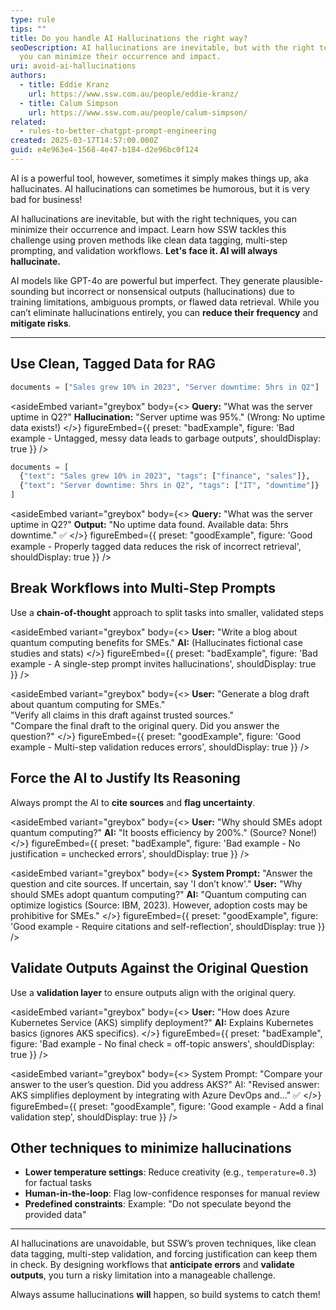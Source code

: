 ```yaml
---
type: rule
tips: ""
title: Do you handle AI Hallucinations the right way?
seoDescription: AI hallucinations are inevitable, but with the right techniques,
  you can minimize their occurrence and impact.
uri: avoid-ai-hallucinations
authors:
  - title: Eddie Kranz
    url: https://www.ssw.com.au/people/eddie-kranz/
  - title: Calum Simpson
    url: https://www.ssw.com.au/people/calum-simpson/
related:
  - rules-to-better-chatgpt-prompt-engineering
created: 2025-03-17T14:57:00.000Z
guid: e4e963e4-1568-4e47-b184-d2e96bc0f124
---
```

AI is a powerful tool, however, sometimes it simply makes things up, aka hallucinates. AI hallucinations can sometimes be humorous, but it is very bad for business!

AI hallucinations are inevitable, but with the right techniques, you can minimize their occurrence and impact. Learn how SSW tackles this challenge using proven methods like clean data tagging, multi-step prompting, and validation workflows.
**Let's face it. AI will always hallucinate.**

AI models like GPT-4o are powerful but imperfect. They generate plausible-sounding but incorrect or nonsensical outputs (hallucinations) due to training limitations, ambiguous prompts, or flawed data retrieval. While you can’t eliminate hallucinations entirely, you can **reduce their frequency** and **mitigate risks**.

---

## Use Clean, Tagged Data for RAG

```python
documents = ["Sales grew 10% in 2023", "Server downtime: 5hrs in Q2"]
```

<asideEmbed
  variant="greybox"
  body={<>
    **Query:** "What was the server uptime in Q2?"
**Hallucination:** "Server uptime was 95%." (Wrong: No uptime data exists!)
  </>}
  figureEmbed={{
    preset: "badExample",
    figure: 'Bad example - Untagged, messy data leads to garbage outputs',
    shouldDisplay: true
  }}
/>

```python
documents = [
  {"text": "Sales grew 10% in 2023", "tags": ["finance", "sales"]},
  {"text": "Server downtime: 5hrs in Q2", "tags": ["IT", "downtime"]}
]
```

<asideEmbed
  variant="greybox"
  body={<>
    **Query:** "What was the server uptime in Q2?"
**Output:** "No uptime data found. Available data: 5hrs downtime." ✅
  </>}
  figureEmbed={{
    preset: "goodExample",
    figure: 'Good example - Properly tagged data reduces the risk of incorrect retrieval',
    shouldDisplay: true
  }}
/>

## Break Workflows into Multi-Step Prompts

Use a **chain-of-thought** approach to split tasks into smaller, validated steps

<asideEmbed
  variant="greybox"
  body={<>
    **User:** "Write a blog about quantum computing benefits for SMEs."
**AI:** (Hallucinates fictional case studies and stats)
  </>}
  figureEmbed={{
    preset: "badExample",
    figure: 'Bad example - A single-step prompt invites hallucinations',
    shouldDisplay: true
  }}
/>

<asideEmbed
  variant="greybox"
  body={<>
    **User:** "Generate a blog draft about quantum computing for SMEs."\
"Verify all claims in this draft against trusted sources."\
"Compare the final draft to the original query. Did you answer the question?"
  </>}
  figureEmbed={{
    preset: "goodExample",
    figure: 'Good example - Multi-step validation reduces errors',
    shouldDisplay: true
  }}
/>

## Force the AI to Justify Its Reasoning

Always prompt the AI to **cite sources** and **flag uncertainty**.

<asideEmbed
  variant="greybox"
  body={<>
    **User:** "Why should SMEs adopt quantum computing?"
**AI:** "It boosts efficiency by 200%." (Source? None!)
  </>}
  figureEmbed={{
    preset: "badExample",
    figure: 'Bad example - No justification = unchecked errors',
    shouldDisplay: true
  }}
/>

<asideEmbed
  variant="greybox"
  body={<>
    **System Prompt:** "Answer the question and cite sources. If uncertain, say 'I don’t know'."
**User:** "Why should SMEs adopt quantum computing?"
**AI:** "Quantum computing can optimize logistics (Source: IBM, 2023). However, adoption costs may be prohibitive for SMEs."
  </>}
  figureEmbed={{
    preset: "goodExample",
    figure: 'Good example - Require citations and self-reflection',
    shouldDisplay: true
  }}
/>

## Validate Outputs Against the Original Question

Use a **validation layer** to ensure outputs align with the original query.

<asideEmbed
  variant="greybox"
  body={<>
    **User:** "How does Azure Kubernetes Service (AKS) simplify deployment?"
**AI:** Explains Kubernetes basics (ignores AKS specifics).
  </>}
  figureEmbed={{
    preset: "badExample",
    figure: 'Bad example - No final check = off-topic answers',
    shouldDisplay: true
  }}
/>

<asideEmbed
  variant="greybox"
  body={<>
    System Prompt: "Compare your answer to the user’s question. Did you address AKS?"
AI: "Revised answer: AKS simplifies deployment by integrating with Azure DevOps and..." ✅
  </>}
  figureEmbed={{
    preset: "goodExample",
    figure: 'Good example - Add a final validation step',
    shouldDisplay: true
  }}
/>

## Other techniques to minimize hallucinations

* **Lower temperature settings**: Reduce creativity (e.g., `temperature=0.3`) for factual tasks
* **Human-in-the-loop**: Flag low-confidence responses for manual review
* **Predefined constraints**: Example: "Do not speculate beyond the provided data"

---

AI hallucinations are unavoidable, but SSW’s proven techniques, like clean data tagging, multi-step validation, and forcing justification can keep them in check. By designing workflows that **anticipate errors** and **validate outputs**, you turn a risky limitation into a manageable challenge.

Always assume hallucinations **will** happen, so build systems to catch them!